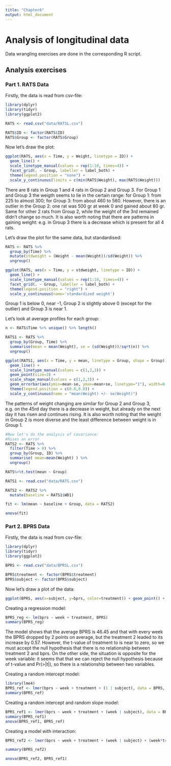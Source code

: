 ```yaml
---
title: "Chapter6"
output: html_document
---
```


# Analysis of longitudinal data

Data wrangling exercises are done in the corresponding R script.

## Analysis exercises

### Part 1. RATS Data

Firstly, the data is read from csv-file:
```r
library(dplyr)
library(tidyr)
library(ggplot2)

RATS <- read.csv("data/RATSL.csv")

RATS$ID <- factor(RATS$ID)
RATS$Group <- factor(RATS$Group)

```
Now let's draw the plot:

```r
ggplot(RATS, aes(x = Time, y = Weight, linetype = ID)) +
  geom_line() +
  scale_linetype_manual(values = rep(1:10, times=4)) +
  facet_grid(. ~ Group, labeller = label_both) +
  theme(legend.position = "none") + 
  scale_y_continuous(limits = c(min(RATS$Weight), max(RATS$Weight)))
```


There are 8 rats in Group 1 and 4 rats in Group 2 and Group 3. For Group 1 and Group 3 the weigth seems to lie in the certain range: for Group 1: from 225 to almost 300; for Group 3: from about 460 to 560. However, there is an outlier in the Group 2: one rat was 500 gr at week 0 and gained about 80 gr. Same for other 2 rats from Group 2, while the weight of the 3rd remained didn't change so much.
It is also worth noting that there are patterns in gaining weight: e.g. in Group 3 there is a decrease which is present for all 4 rats.

Let's draw the plot for the same data, but standardised:

```r
RATS <- RATS %>%
  group_by(Time) %>%
  mutate(stdweight = (Weight - mean(Weight))/sd(Weight)) %>%
  ungroup()

ggplot(RATS, aes(x = Time, y = stdweight, linetype = ID)) +
  geom_line() +
  scale_linetype_manual(values = rep(1:10, times=4)) +
  facet_grid(. ~ Group, labeller = label_both) +
  theme(legend.position = "right") + 
  scale_y_continuous(name='standardized weight')
```

Group 1 is below 0, near -1, Group 2 is slightly above 0 (except for the outlier) and Group 3 is near 1.


Let's look at average profiles for each group:
```r
n <- RATS$Time %>% unique() %>% length()

RATS1 <- RATS %>%
  group_by(Group, Time) %>%
  summarise(mean = mean(Weight), se = (sd(Weight))/sqrt(n)) %>%
  ungroup()

ggplot(RATS1, aes(x = Time, y = mean, linetype = Group, shape = Group)) +
  geom_line() +
  scale_linetype_manual(values = c(1,2,3)) +
  geom_point(size=3) +
  scale_shape_manual(values = c(1,2,3)) +
  geom_errorbar(aes(ymin=mean-se, ymax=mean+se, linetype="1"), width=0.3) +
  theme(legend.position = c(0.8,0.8)) +
  scale_y_continuous(name = "mean(Weight) +/- se(Weight)")
```


The patterns of weight changing are similar for Group 2 and Group 3, e.g. on the 45rd day there is a decrease in weight, but already on the next day it has risen and continues rising. It is also worth noting that the weight in Group 2 is more diverse and the least difference between weight is in Group 1.


```r
#Now let's do the analysis of covariance: 
#Rises an error
RATS2 <- RATS %>%
  filter(Time > 0) %>%
  group_by(Group, ID) %>%
  summarise( mean=mean(Weight) ) %>%
  ungroup()

RATS%>%t.test(mean ~ Group)

RATS1 <- read.csv("data/RATS.csv")

RATS2 <- RATS2 %>%
  mutate(baseline = RATS1$WD1)

fit <- lm(mean ~ baseline + Group, data = RATS2)

anova(fit)
```


### Part 2. BPRS Data

Firstly, the data is read from csv-file:
```r
library(dplyr)
library(tidyr)
library(ggplot2)

BPRS <- read.csv("data/BPRSL.csv")

BPRS$treatment <- factor(BPRS$treatment)
BPRS$subject <- factor(BPRS$subject)
```

Now let's draw a plot of the data:
```r
ggplot(BPRS, aes(x=subject, y=bprs, color=treatment)) + geom_point() + geom_smooth()
```


Creating a regression model:

```r
BPRS_reg <- lm(bprs ~ week + treatment, BPRS)
summary(BPRS_reg)
```

The model shows that the average BPRS is 46.45 and that with every week the BPRS dropped by 2 points on average, but the treatment 2 leaded to its increase by 0.57. However, the t-value of treatment to is near to zero, so we must accept the null hypothesis that there is no relationship between treatment 2 and bprs. On the other side, the situation is opposite for the week variable: it seems that that we can reject the null hypothesis because of t-value and Pr(>|t|), so there is a relationship between two variables.

Creating a random intercept model:
```r
library(lme4)
BPRS_ref <- lmer(bprs ~ week + treatment + (1 | subject), data = BPRS, REML = FALSE)
summary(BPRS_ref)
```

Creating a random intercept and random slope model:

```r
BPRS_ref1 <- lmer(bprs ~ week + treatment + (week | subject), data = BPRS, REML = FALSE)
summary(BPRS_ref1)
anova(BPRS_ref1, BPRS_ref)
```

Creating a model with interaction:

```r
BPRS_ref2 <- lmer(bprs ~ week + treatment + (week | subject) + (week*treatment), data = BPRS, REML = FALSE)

summary(BPRS_ref2)

anova(BPRS_ref2, BPRS_ref1)
```
